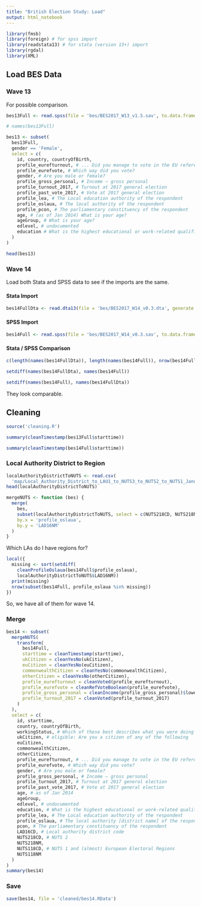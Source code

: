 ```yaml
---
title: "British Election Study: Load"
output: html_notebook
---
```


```r
library(fmsb)
library(foreign) # for spss import
library(readstata13) # for stata (version 13+) import
library(rgdal)
library(XML)
```

## Load BES Data

### Wave 13

For possible comparison.

```r
bes13Full <- read.spss(file = 'bes/BES2017_W13_v1.5.sav', to.data.frame = TRUE)
```

```r
# names(bes13Full)
```

```r
bes13 <- subset(
  bes13Full,
  gender == 'Female',
  select = c(
    id, country, countryOfBirth,
    profile_eurefturnout, # ... Did you manage to vote in the EU referendum?
    profile_eurefvote, # Which way did you vote?
    gender, # Are you male or female?
    profile_gross_personal, # Income – gross personal
    profile_turnout_2017, # Turnout at 2017 general election
    profile_past_vote_2017, # Vote at 2017 general election
    profile_lea, # The Local education authority of the respondent
    profile_oslaua, # The local authority of the respondent
    profile_pcon, # The parliamentary constituency of the respondent
    age, # (as of Jan 2014) What is your age?
    ageGroup, # What is your age?
    edlevel, # undocumented
    education # What is the highest educational or work-related qualification you have?
  )
)
```

```r
head(bes13)
```

### Wave 14

Load both Stata and SPSS data to see if the imports are the same.

#### Stata Import

```r
bes14FullDta <- read.dta13(file = 'bes/BES2017_W14_v0.3.dta', generate.factors = TRUE)
```

#### SPSS Import

```r
bes14Full <- read.spss(file = 'bes/BES2017_W14_v0.3.sav', to.data.frame = TRUE)
```

#### Stata / SPSS Comparison

```r
c(length(names(bes14FullDta)), length(names(bes14Full)), nrow(bes14Full), nrow(bes14Full))
```

```r
setdiff(names(bes14FullDta), names(bes14Full))
```
```r
setdiff(names(bes14Full), names(bes14FullDta))
```

They look comparable.

## Cleaning

```r
source('cleaning.R')
```

```r
summary(cleanTimestamp(bes13Full$starttime))
```

```r
summary(cleanTimestamp(bes14Full$starttime))
```

### Local Authority District to Region

```r
localAuthorityDistrictToNUTS <- read.csv(
  'map/Local_Authority_District_to_LAU1_to_NUTS3_to_NUTS2_to_NUTS1_January_2018_Lookup_in_United_Kingdom.csv')
head(localAuthorityDistrictToNUTS)
```

```r
mergeNUTS <- function (bes) {
  merge(
    bes,
    subset(localAuthorityDistrictToNUTS, select = c(NUTS218CD, NUTS218NM, NUTS118CD, NUTS118NM, LAD16CD, LAD16NM)),
    by.x = 'profile_oslaua',
    by.y = 'LAD16NM'
  )
}
```

Which LAs do I have regions for?

```r
local({
  missing <- sort(setdiff(
    cleanProfileOslaua(bes14Full$profile_oslaua),
    localAuthorityDistrictToNUTS$LAD16NM))
  print(missing)
  nrow(subset(bes14Full, profile_oslaua %in% missing))
})
```

So, we have all of them for wave 14. 

### Merge

```r
bes14 <- subset(
  mergeNUTS(
    transform(
      bes14Full,
      starttime = cleanTimestamp(starttime),
      ukCitizen = cleanYesNo(ukCitizen),
      euCitizen = cleanYesNo(euCitizen),
      commonwealthCitizen = cleanYesNo(commonwealthCitizen),
      otherCitizen = cleanYesNo(otherCitizen),
      profile_eurefturnout = cleanVoted(profile_eurefturnout),
      profile_eurefvote = cleanRefVoteBoolean(profile_eurefvote),
      profile_gross_personal = cleanIncome(profile_gross_personal)$lower,
      profile_turnout_2017 = cleanVoted(profile_turnout_2017)
    )
  ),
  select = c(
    id, starttime,
    country, countryOfBirth,
    workingStatus, # Which of these best describes what you were doing last week?
    ukCitizen, # eligible: Are you a citizen of any of the following
    euCitizen,
    commonwealthCitizen,
    otherCitizen,
    profile_eurefturnout, # ... Did you manage to vote in the EU referendum?
    profile_eurefvote, # Which way did you vote?
    gender, # Are you male or female?
    profile_gross_personal, # Income – gross personal
    profile_turnout_2017, # Turnout at 2017 general election
    profile_past_vote_2017, # Vote at 2017 general election
    age, # as of Jan 2014
    ageGroup,
    edlevel, # undocumented
    education, # What is the highest educational or work-related qualification you have?
    profile_lea, # The Local education authority of the respondent
    profile_oslaua, # The local authority [district name] of the respondent
    pcon, # The parliamentary constituency of the respondent
    LAD16CD, # Local authority district code
    NUTS218CD, # NUTS 2
    NUTS218NM,
    NUTS118CD, # NUTS 1 and (almost) European Electoral Regions
    NUTS118NM
  )
)
summary(bes14)
```

### Save

```r
save(bes14, file = 'cleaned/bes14.RData')
```
